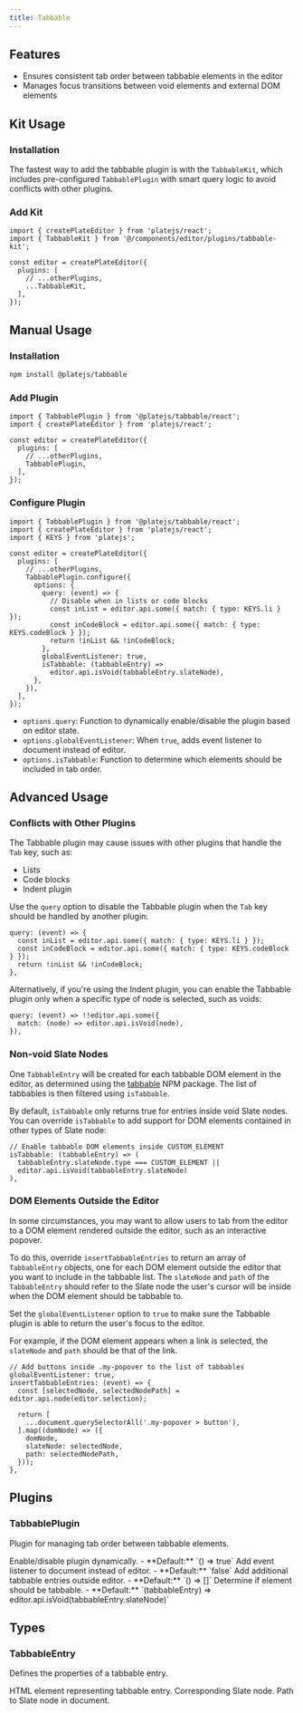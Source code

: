 ```yaml
---
title: Tabbable
---
```


<ComponentPreview name="tabbable-demo" />

<PackageInfo>

## Features

- Ensures consistent tab order between tabbable elements in the editor
- Manages focus transitions between void elements and external DOM elements

</PackageInfo>

## Kit Usage

<Steps>

### Installation

The fastest way to add the tabbable plugin is with the `TabbableKit`, which includes pre-configured `TabbablePlugin` with smart query logic to avoid conflicts with other plugins.

<ComponentSource name="tabbable-kit" />

### Add Kit

```tsx
import { createPlateEditor } from 'platejs/react';
import { TabbableKit } from '@/components/editor/plugins/tabbable-kit';

const editor = createPlateEditor({
  plugins: [
    // ...otherPlugins,
    ...TabbableKit,
  ],
});
```

</Steps>

## Manual Usage

<Steps>

### Installation

```bash
npm install @platejs/tabbable
```

### Add Plugin

```tsx
import { TabbablePlugin } from '@platejs/tabbable/react';
import { createPlateEditor } from 'platejs/react';

const editor = createPlateEditor({
  plugins: [
    // ...otherPlugins,
    TabbablePlugin,
  ],
});
```

### Configure Plugin

```tsx
import { TabbablePlugin } from '@platejs/tabbable/react';
import { createPlateEditor } from 'platejs/react';
import { KEYS } from 'platejs';

const editor = createPlateEditor({
  plugins: [
    // ...otherPlugins,
    TabbablePlugin.configure({
      options: {
        query: (event) => {
          // Disable when in lists or code blocks
          const inList = editor.api.some({ match: { type: KEYS.li } });
          const inCodeBlock = editor.api.some({ match: { type: KEYS.codeBlock } });
          return !inList && !inCodeBlock;
        },
        globalEventListener: true,
        isTabbable: (tabbableEntry) => 
          editor.api.isVoid(tabbableEntry.slateNode),
      },
    }),
  ],
});
```

- `options.query`: Function to dynamically enable/disable the plugin based on editor state.
- `options.globalEventListener`: When `true`, adds event listener to document instead of editor.
- `options.isTabbable`: Function to determine which elements should be included in tab order.

</Steps>

## Advanced Usage

### Conflicts with Other Plugins

The Tabbable plugin may cause issues with other plugins that handle the `Tab` key, such as:

- Lists
- Code blocks
- Indent plugin

Use the `query` option to disable the Tabbable plugin when the `Tab` key should be handled by another plugin:

```tsx
query: (event) => {
  const inList = editor.api.some({ match: { type: KEYS.li } });
  const inCodeBlock = editor.api.some({ match: { type: KEYS.codeBlock } });
  return !inList && !inCodeBlock;
},
```

Alternatively, if you're using the Indent plugin, you can enable the Tabbable plugin only when a specific type of node is selected, such as voids:

```tsx
query: (event) => !!editor.api.some({
  match: (node) => editor.api.isVoid(node),
}),
```

### Non-void Slate Nodes

One `TabbableEntry` will be created for each tabbable DOM element in the editor, as determined using the [tabbable](https://www.npmjs.com/package/tabbable) NPM package. The list of tabbables is then filtered using `isTabbable`.

By default, `isTabbable` only returns true for entries inside void Slate nodes. You can override `isTabbable` to add support for DOM elements contained in other types of Slate node:

```tsx
// Enable tabbable DOM elements inside CUSTOM_ELEMENT
isTabbable: (tabbableEntry) => (
  tabbableEntry.slateNode.type === CUSTOM_ELEMENT ||
  editor.api.isVoid(tabbableEntry.slateNode)
),
```

### DOM Elements Outside the Editor

In some circumstances, you may want to allow users to tab from the editor to a DOM element rendered outside the editor, such as an interactive popover.

To do this, override `insertTabbableEntries` to return an array of `TabbableEntry` objects, one for each DOM element outside the editor that you want to include in the tabbable list. The `slateNode` and `path` of the `TabbableEntry` should refer to the Slate node the user's cursor will be inside when the DOM element should be tabbable to.

Set the `globalEventListener` option to `true` to make sure the Tabbable plugin is able to return the user's focus to the editor.

For example, if the DOM element appears when a link is selected, the `slateNode` and `path` should be that of the link.

```tsx
// Add buttons inside .my-popover to the list of tabbables
globalEventListener: true,
insertTabbableEntries: (event) => {
  const [selectedNode, selectedNodePath] = editor.api.node(editor.selection);

  return [
    ...document.querySelectorAll('.my-popover > button'),
  ].map((domNode) => ({
    domNode,
    slateNode: selectedNode,
    path: selectedNodePath,
  }));
},
```

## Plugins

### TabbablePlugin

Plugin for managing tab order between tabbable elements.

<API name="TabbablePlugin">
<APIOptions>
  <APIItem name="query" type="(event: KeyboardEvent) => boolean" optional>
    Enable/disable plugin dynamically.
    - **Default:** `() => true`
  </APIItem>
  <APIItem name="globalEventListener" type="boolean" optional>
    Add event listener to document instead of editor.
    - **Default:** `false`
  </APIItem>
  <APIItem name="insertTabbableEntries" type="(event: KeyboardEvent) => TabbableEntry[]" optional>
    Add additional tabbable entries outside editor.
    - **Default:** `() => []`
  </APIItem>
  <APIItem name="isTabbable" type="(tabbableEntry: TabbableEntry) => boolean" optional>
    Determine if element should be tabbable.
    - **Default:** `(tabbableEntry) => editor.api.isVoid(tabbableEntry.slateNode)`
  </APIItem>
</APIOptions>
</API>

## Types

### TabbableEntry

Defines the properties of a tabbable entry.

<API name="TabbableEntry">
<APIAttributes>
  <APIItem name="domNode" type="HTMLElement">
    HTML element representing tabbable entry.
  </APIItem>
  <APIItem name="slateNode" type="TNode">
    Corresponding Slate node.
  </APIItem>
  <APIItem name="path" type="Path">
    Path to Slate node in document.
  </APIItem>
</APIAttributes>
</API>